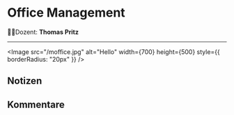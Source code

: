 
# **Office Management**

🧑‍🏫Dozent: **Thomas Pritz**

---


<Image
  src="/moffice.jpg"
  alt="Hello"
  width={700}
  height={500}
  style={{ borderRadius: "20px" }}
/>
## Notizen

## Kommentare

<br />
<br />

<Comments />

